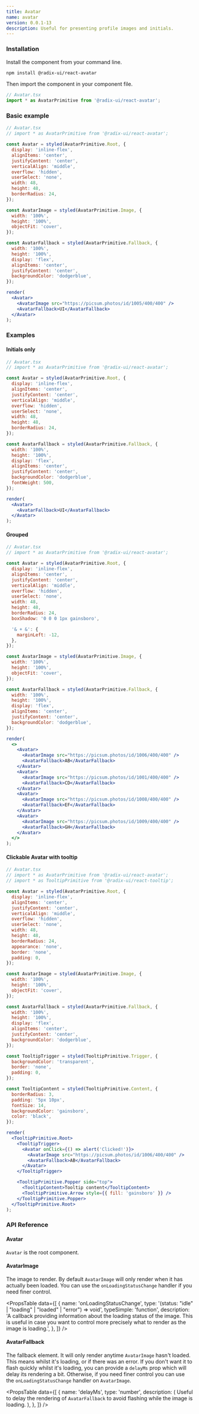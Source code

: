 ```yaml
---
title: Avatar
name: avatar
version: 0.0.1-13
description: Useful for presenting profile images and initials.
---
```


### Installation

Install the component from your command line.

```bash
npm install @radix-ui/react-avatar
```

Then import the component in your component file.

```jsx
// Avatar.tsx
import * as AvatarPrimitive from '@radix-ui/react-avatar';
```

### Basic example

```jsx live manual
// Avatar.tsx
// import * as AvatarPrimitive from '@radix-ui/react-avatar';

const Avatar = styled(AvatarPrimitive.Root, {
  display: 'inline-flex',
  alignItems: 'center',
  justifyContent: 'center',
  verticalAlign: 'middle',
  overflow: 'hidden',
  userSelect: 'none',
  width: 48,
  height: 48,
  borderRadius: 24,
});

const AvatarImage = styled(AvatarPrimitive.Image, {
  width: '100%',
  height: '100%',
  objectFit: 'cover',
});

const AvatarFallback = styled(AvatarPrimitive.Fallback, {
  width: '100%',
  height: '100%',
  display: 'flex',
  alignItems: 'center',
  justifyContent: 'center',
  backgroundColor: 'dodgerblue',
});

render(
  <Avatar>
    <AvatarImage src="https://picsum.photos/id/1005/400/400" />
    <AvatarFallback>UI</AvatarFallback>
  </Avatar>
);
```

### Examples

#### Initials only

```jsx live manual compact
// Avatar.tsx
// import * as AvatarPrimitive from '@radix-ui/react-avatar';

const Avatar = styled(AvatarPrimitive.Root, {
  display: 'inline-flex',
  alignItems: 'center',
  justifyContent: 'center',
  verticalAlign: 'middle',
  overflow: 'hidden',
  userSelect: 'none',
  width: 48,
  height: 48,
  borderRadius: 24,
});

const AvatarFallback = styled(AvatarPrimitive.Fallback, {
  width: '100%',
  height: '100%',
  display: 'flex',
  alignItems: 'center',
  justifyContent: 'center',
  backgroundColor: 'dodgerblue',
  fontWeight: 500,
});

render(
  <Avatar>
    <AvatarFallback>UI</AvatarFallback>
  </Avatar>
);
```

#### Grouped

```jsx live manual compact
// Avatar.tsx
// import * as AvatarPrimitive from '@radix-ui/react-avatar';

const Avatar = styled(AvatarPrimitive.Root, {
  display: 'inline-flex',
  alignItems: 'center',
  justifyContent: 'center',
  verticalAlign: 'middle',
  overflow: 'hidden',
  userSelect: 'none',
  width: 48,
  height: 48,
  borderRadius: 24,
  boxShadow: '0 0 0 1px gainsboro',

  '& + &': {
    marginLeft: -12,
  },
});

const AvatarImage = styled(AvatarPrimitive.Image, {
  width: '100%',
  height: '100%',
  objectFit: 'cover',
});

const AvatarFallback = styled(AvatarPrimitive.Fallback, {
  width: '100%',
  height: '100%',
  display: 'flex',
  alignItems: 'center',
  justifyContent: 'center',
  backgroundColor: 'dodgerblue',
});

render(
  <>
    <Avatar>
      <AvatarImage src="https://picsum.photos/id/1006/400/400" />
      <AvatarFallback>AB</AvatarFallback>
    </Avatar>
    <Avatar>
      <AvatarImage src="https://picsum.photos/id/1001/400/400" />
      <AvatarFallback>CD</AvatarFallback>
    </Avatar>
    <Avatar>
      <AvatarImage src="https://picsum.photos/id/1008/400/400" />
      <AvatarFallback>EF</AvatarFallback>
    </Avatar>
    <Avatar>
      <AvatarImage src="https://picsum.photos/id/1009/400/400" />
      <AvatarFallback>GH</AvatarFallback>
    </Avatar>
  </>
);
```

#### Clickable Avatar with tooltip

```jsx live manual compact
// Avatar.tsx
// import * as AvatarPrimitive from '@radix-ui/react-avatar';
// import * as TooltipPrimitive from '@radix-ui/react-tooltip';

const Avatar = styled(AvatarPrimitive.Root, {
  display: 'inline-flex',
  alignItems: 'center',
  justifyContent: 'center',
  verticalAlign: 'middle',
  overflow: 'hidden',
  userSelect: 'none',
  width: 48,
  height: 48,
  borderRadius: 24,
  appearance: 'none',
  border: 'none',
  padding: 0,
});

const AvatarImage = styled(AvatarPrimitive.Image, {
  width: '100%',
  height: '100%',
  objectFit: 'cover',
});

const AvatarFallback = styled(AvatarPrimitive.Fallback, {
  width: '100%',
  height: '100%',
  display: 'flex',
  alignItems: 'center',
  justifyContent: 'center',
  backgroundColor: 'dodgerblue',
});

const TooltipTrigger = styled(TooltipPrimitive.Trigger, {
  backgroundColor: 'transparent',
  border: 'none',
  padding: 0,
});

const TooltipContent = styled(TooltipPrimitive.Content, {
  borderRadius: 3,
  padding: '5px 10px',
  fontSize: 14,
  backgroundColor: 'gainsboro',
  color: 'black',
});

render(
  <TooltipPrimitive.Root>
    <TooltipTrigger>
      <Avatar onClick={() => alert('Clicked!')}>
        <AvatarImage src="https://picsum.photos/id/1006/400/400" />
        <AvatarFallback>AB</AvatarFallback>
      </Avatar>
    </TooltipTrigger>

    <TooltipPrimitive.Popper side="top">
      <TooltipContent>Tooltip content</TooltipContent>
      <TooltipPrimitive.Arrow style={{ fill: 'gainsboro' }} />
    </TooltipPrimitive.Popper>
  </TooltipPrimitive.Root>
);
```

### API Reference

#### Avatar

`Avatar` is the root component.

#### AvatarImage

The image to render. By default `AvatarImage` will only render when it has actually been loaded. You can use the `onLoadingStatusChange` handler if you need finer control.

<PropsTable
  data={[
    {
      name: 'onLoadingStatusChange',
      type: '(status: "idle" | "loading" | "loaded" | "error") => void',
      typeSimple: 'function',
      description:
        'A callback providing information about the loading status of the image. This is useful in case you want to control more precisely what to render as the image is loading.',
    },
  ]}
/>

#### AvatarFallback

The fallback element. It will only render anytime `AvatarImage` hasn't loaded. This means whilst it's loading, or if there was an error. If you don't want it to flash quickly whilst it's loading, you can provide a `delayMs` prop which will delay its rendering a bit. Otherwise, if you need finer control you can use the `onLoadingStatusChange` handler on `AvatarImage`.

<PropsTable
  data={[
    {
      name: 'delayMs',
      type: 'number',
      description: (
        <span>
          Useful to delay the rendering of <Code>AvatarFallback</Code> to avoid
          flashing while the image is loading.
        </span>
      ),
    },
  ]}
/>
